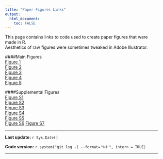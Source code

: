 ```yaml
---
title: "Paper Figures Links"
output:
  html_document:
    toc: FALSE
---
```

This page contains links to code used to create paper figures that were made in R.  
Aesthetics of raw figures were sometimes tweaked in Adobe Illustrator.

<div class="row">
<div class="col-md-3 text-center">
####Main Figures  
[Figure 1](Figure.1_script.html)  
[Figure 2](Figure.2_script.html)  
[Figure 3](Figure.3_script.html)  
[Figure 4](Figure.4_script.html)  
[Figure 5](Figure.5_links.html)  
</div>

<div class="col-md-3 text-center">
####Supplemental Figures  
[Figure S1](Figure.S1.html)  
[Figure S2](Figure.S2.html)  
[Figure S3](Figure.S3.html)  
[Figure S4](Figure.S4.html)  
[Figure S5](Figure.S5.html)  
[Figure S6](Figure.S6-links.html)
[Figure S7](Figure.S7.html)
</div>
</div>

***
**Last update:** `r Sys.Date()`

**Code version:** `r system("git log -1 --format='%H'", intern = TRUE)`    

***
